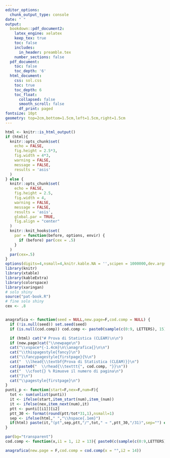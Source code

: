 ```yaml
---
editor_options:
  chunk_output_type: console
date: " "
output:
  bookdown::pdf_document2:
    latex_engine: xelatex
    keep_tex: true
    toc: false
    includes:
      in_header: preamble.tex
    number_sections: false
  pdf_document:
    toc: false
    toc_depth: '6'
  html_document:
    css: sol.css
    toc: true
    toc_depth: 6
    toc_float:
      collapsed: false
      smooth_scroll: false
      df_print: paged
fontsize: 10pt
geometry: top=2cm,bottom=1.5cm,left=1.5cm,right=1.5cm
---
```


```r
html <- knitr::is_html_output()
if (html){
  knitr::opts_chunk$set(
    echo = FALSE,
    fig.height = 2.5*3,
    fig.width = 4*3,
    warning = FALSE,
    message = FALSE,
    results = 'asis'
  )
} else {
  knitr::opts_chunk$set(
    echo = FALSE,
    fig.height = 2.5,
    fig.width = 4,
    warning = FALSE,
    message = FALSE,
    results = 'asis',
    global.par = TRUE,
    fig.align = "center"
  )
  knitr::knit_hooks$set(
    par = function(before, options, envir) {
      if (before) par(cex = .5)
    }
  )
  par(cex=.5)
}
options(digits=4,nsmall=4,knitr.kable.NA = '',scipen = 1000000,dev.args = list(bg = 'transparent'))
library(knitr)
library(xtable)
library(kableExtra)
library(colorspace)
library(xaringan)
# solo shiny
source("pat-book.R")
# fine solo shiny
cex <- .8


anagrafica <- function(seed = NULL,new.page=F,cod.comp = NULL) { 
  if (!is.null(seed)) set.seed(seed)
  if (is.null(cod.comp)) cod.comp <- paste0(sample(c(0:9, LETTERS), 15), collapse = "")

  if (html) cat("# Prova di Statistica (CLEAM)\n\n")
  if (new.page)cat("\\newpage\n")
  cat("\\vspace*{-1.4cm}\n\\anagrafica{}\n\n")
  cat("\\thispagestyle{fancy}\n")
  cat("\\fancypagestyle{firstpage}{%\n")
  cat("  \\lhead{\\textbf{Prova di Statistica (CLEAM)}}\n") 
  cat(paste0("  \\rhead{\\texttt{", cod.comp, "}}\n"))
  cat("  \\cfoot{} % Rimuove il numero di pagina\n")
  cat("}\n")
  cat("\\pagestyle{firstpage}\n")
}
punti_p <- function(start=F,nex=F,num=F){
  tot <- sum(unlist(punti))
  it <- ifelse(start,item_start(num),item_(num))
  it <- ifelse(nex,item_next(num),it)
  ptt <- punti[[i1]][i2]
  ptt_30 <- format(round(ptt/tot*31,1),nsmall=1)
  sep <- ifelse(html," ","\\hspace{.1em}")
  if(html) paste(it,"(pt",sep,ptt,"/",tot," → ",ptt_30,"/31)",sep="") else paste(it,"(pt",sep,ptt_30,"/31)",sep="")
}

par(bg="transparent")
cod.comp <- function(x,i1 = 1, i2 = 13){ paste0(c(sample(c(0:9,LETTERS),i1),x,sample(c(0:9,LETTERS),i2)),collapse = "")}
```


<div class="button-container"></div>

```r
anagrafica(new.page = F,cod.comp = cod.comp(x = "",i2 = 14))
```
